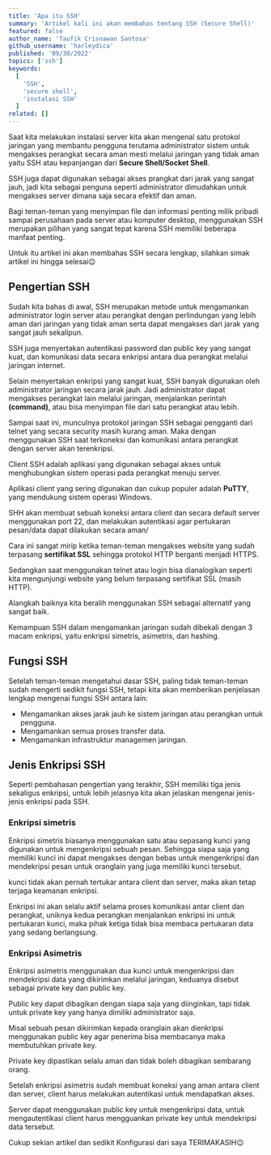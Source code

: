```yaml
---
title: 'Apa itu SSH'
summary: 'Artikel kali ini akan membahas tentang SSH (Secure Shell)'
featured: false
author_name: 'Taufik Crisnawan Santosa'
github_username: 'harleydica'
published: '09/30/2022'
topics: ['ssh']
keywords:
  [
    'SSH',
    'secure shell',
    'instalasi SSH'
  ]
related: []
---
```

Saat kita melakukan instalasi server kita akan mengenal satu protokol jaringan yang membantu pengguna terutama administrator sistem untuk mengakses perangkat secara aman mesti melalui jaringan yang tidak aman yaitu SSH atau kepanjangan dari **Secure Shell/Socket Shell**.

SSH juga dapat digunakan sebagai akses prangkat dari jarak yang sangat jauh, jadi kita sebagai penguna seperti administrator dimudahkan untuk mengakses server dimana saja secara efektif dan aman. 

Bagi teman-teman yang menyimpan file dan informasi penting milik pribadi sampai perusahaan pada server atau komputer desktop, menggunakan SSH merupakan pilihan yang sangat tepat karena SSH memiliki beberapa manfaat penting.

Untuk itu artikel ini akan membahas SSH secara lengkap, silahkan simak artikel ini hingga selesai😉

## Pengertian SSH

Sudah kita bahas di awal, SSH merupakan metode untuk mengamankan administrator login server atau perangkat dengan perlindungan yang lebih aman dari jaringan yang tidak aman serta dapat mengakses dari jarak yang sangat jauh sekalipun.

SSH juga menyertakan autentikasi password dan public key yang sangat kuat, dan komunikasi data secara enkripsi antara dua perangkat melalui jaringan internet.

Selain menyertakan enkripsi yang sangat kuat, SSH banyak digunakan oleh administrator jaringan secara jarak jauh. Jadi administrator dapat mengakses perangkat lain melalui jaringan, menjalankan perintah **(command)**, atau bisa menyimpan file dari satu perangkat atau lebih.

Sampai saat ini, munculnya protokol jaringan SSH sebagai pengganti dari telnet yang secara security masih kurang aman. Maka dengan menggunakan SSH saat terkoneksi dan komunikasi antara perangkat dengan server akan terenkripsi.

Client SSH adalah aplikasi yang digunakan sebagai akses untuk menghubungkan sistem operasi pada perangkat menuju server.

Aplikasi client yang sering digunakan dan cukup populer adalah **PuTTY**, yang mendukung sistem operasi Windows.

SHH akan membuat sebuah koneksi antara client dan secara default server menggunakan port 22, dan melakukan autentikasi agar pertukaran pesan/data dapat dilakukan secara aman/

Cara ini sangat mirip ketika teman-teman mengakses website yang sudah terpasang **sertifikat SSL** sehingga protokol HTTP berganti menjadi HTTPS. 

Sedangkan saat menggunakan telnet atau login bisa dianalogikan seperti kita mengunjungi website yang belum terpasang sertifikat SSL (masih HTTP).

Alangkah baiknya kita beralih menggunakan SSH sebagai alternatif yang sangat baik.

Kemampuan SSH dalam mengamankan jaringan sudah dibekali dengan 3 macam enkripsi, yaitu enkripsi simetris, asimetris, dan hashing.

## Fungsi SSH

Setelah teman-teman mengetahui dasar SSH, paling tidak teman-teman sudah mengerti sedikit fungsi SSH, tetapi kita akan memberikan penjelasan lengkap mengenai fungsi SSH antara lain:

* Mengamankan akses jarak jauh ke sistem jaringan atau perangkan untuk pengguna.
* Mengamankan semua proses transfer data.
* Mengamankan infrastruktur managemen jaringan.

## Jenis Enkripsi SSH

Seperti pembahasan pengertian yang terakhir, SSH memiliki tiga jenis sekaligus enkripsi, untuk lebih jelasnya kita akan jelaskan mengenai jenis-jenis enkripsi pada SSH.

### Enkripsi simetris

Enkripsi simetris biasanya menggunakan satu atau sepasang kunci yang digunakan untuk mengenkripsi sebuah pesan. Sehingga siapa saja yang memiliki kunci ini dapat mengakses dengan bebas untuk mengenkripsi dan mendekripsi pesan untuk oranglain yang juga memiliki kunci tersebut.

kunci tidak akan pernah tertukar antara client dan server, maka akan tetap terjaga keamanan enkripsi.

Enkripsi ini akan selalu aktif selama proses komunikasi antar client dan perangkat, uniknya kedua perangkan menjalankan enkripsi ini untuk pertukaran kunci, maka pihak ketiga tidak bisa membaca pertukaran data yang sedang berlangsung.

### Enkripsi Asimetris

Enkripsi asimetris menggunakan dua kunci untuk mengenkripsi dan mendekripsi data yang dikirimkan melalui jaringan, keduanya disebut sebagai private key dan public key.

Public key dapat dibagikan dengan siapa saja yang diinginkan, tapi tidak untuk private key yang hanya dimiliki administrator saja.

Misal sebuah pesan dikirimkan kepada oranglain akan dienkripsi menggunakan public key agar penerima bisa membacanya maka membutuhkan private key.

Private key dipastikan selalu aman dan tidak boleh dibagikan sembarang orang.

Setelah enkripsi asimetris sudah membuat koneksi yang aman antara client dan server, client harus melakukan autentikasi untuk mendapatkan akses.

Server dapat menggunakan public key untuk mengenkripsi data, untuk mengautentikasi client harus mengguankan private key untuk mendekripsi data tersebut.

Cukup sekian artikel dan sedikit Konfigurasi dari saya TERIMAKASIH😉